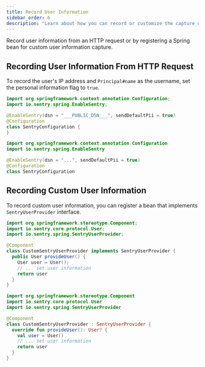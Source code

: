 ```yaml
---
title: Record User Information
sidebar_order: 6
description: "Learn about how you can record or customize the capture of user information."
---
```


Record user information from an HTTP request or by registering a Spring bean for custom user information capture.

## Recording User Information From HTTP Request

To record the user's IP address and `Principal#name` as the username, set the personal information flag to `true`.

```Java {tabTitle:Java}
import org.springframework.context.annotation.Configuration;
import io.sentry.spring.EnableSentry;

@EnableSentry(dsn = "___PUBLIC_DSN___", sendDefaultPii = true)
@Configuration
class SentryConfiguration {
}
```

```kotlin {tabTitle:Kotlin}
import org.springframework.context.annotation.Configuration
import io.sentry.spring.EnableSentry

@EnableSentry(dsn = "...", sendDefaultPii = true)
@Configuration
class SentryConfiguration
```

## Recording Custom User Information

To record custom user information, you can register a bean that implements `SentryUserProvider` interface.

```java {tabTitle:Java}
import org.springframework.stereotype.Component;
import io.sentry.core.protocol.User;
import io.sentry.spring.SentryUserProvider;

@Component
class CustomSentryUserProvider implements SentryUserProvider {
  public User provideUser() {
    User user = User();
    // ... set user information
    return user
  }
}
```

```kotlin {tabTitle:Kotlin}
import org.springframework.stereotype.Component
import io.sentry.core.protocol.User
import io.sentry.spring.SentryUserProvider

@Component
class CustomSentryUserProvider : SentryUserProvider {
  override fun provideUser(): User? {
    val user = User()
    // ... set user information
    return user
  }
}
```
